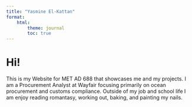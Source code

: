 ```yaml
---
title: "Yasmine El-Kattan"
format:
    html:
        theme: journal
        toc: true
---
```


# Hi!
This is my Website for MET AD 688 that showcases me and my projects. I am a Procurement Analyst at Wayfair focusing primarily on ocean procurement and customs compliance. Outside of my job and school life I am enjoy reading romantasy, working out, baking, and painting my nails. 
